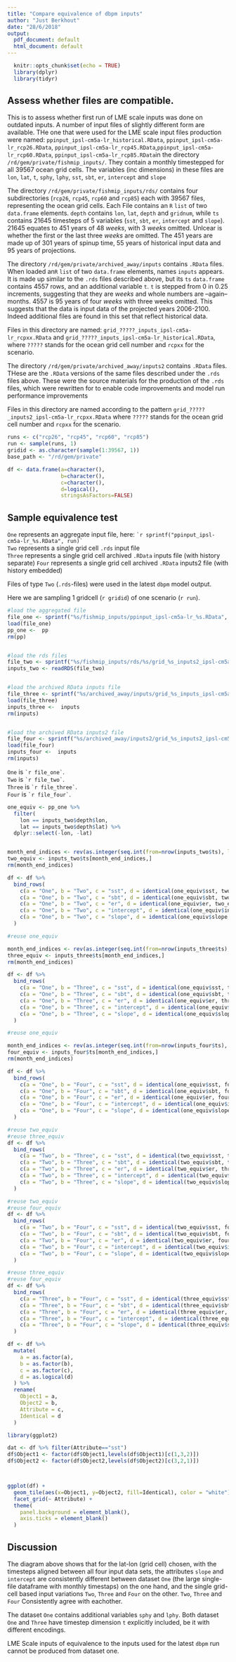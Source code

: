 ```yaml
---
title: "Compare equivalence of dbpm inputs"
author: "Just Berkhout"
date: "28/6/2018"
output:
  pdf_document: default
  html_document: default
---
```

    
```r
  knitr::opts_chunk$set(echo = TRUE)
  library(dplyr)
  library(tidyr)

```

## Assess whether files are compatible. 

This is to assess whether first run of LME scale inputs was done on outdated inputs.
A number of input files of slightly different form are available. THe one that were used for the 
LME scale input files production were named: 
`ppinput_ipsl-cm5a-lr_historical.RData`, `ppinput_ipsl-cm5a-lr_rcp26.RData`,
`ppinput_ipsl-cm5a-lr_rcp45.RData`,`ppinput_ipsl-cm5a-lr_rcp60.RData`,
`ppinput_ipsl-cm5a-lr_rcp85.RData`in the directory `/rd/gem/private/fishmip_inputs/`. They contain a monthly timestepped for all 39567 ocean grid cells. The variables (inc dimensions) in these files are `lon`, `lat`, `t`, `sphy`, `lphy`, `sst`, `sbt`, `er`, `intercept` and `slope`

The directory `/rd/gem/private/fishmip_inputs/rds/` contains four subdirectories (`rcp26`, `rcp45`, `rcp60` and `rcp85`) each with 39567 files, representing the ocean grid cells. Each File contains an `R` `list` of two `data.frame` elements. `depth` contains `lon`, `lat`, `depth` and `gridnum`, while `ts` contains 21645 timesteps of 5 variables (`sst`, `sbt`, `er`, `intercept` and `slope`). 21645 equates to 451 years of 48 _weeks_, with 3 _weeks_ omitted. Unlcear is whether the first or the last three _weeks_ are omitted. The 451 years are made up of 301 years of spinup time, 55 years of historical input data and 95 years of projections.

The directory `/rd/gem/private/archived_away/inputs` contains `.RData` files. When loaded an`R` `list` of two `data.frame` elements, names `inputs` appears. It is made up similar to the `.rds` files described above, but its `ts` `data.frame` contains 4557 rows, and an additional variable `t`. `t` is stepped from 0 in 0.25 increments, suggesting that they are _weeks_ and whole numbers are --again-- months. 4557 is 95 years of four _weeks_ with three weeks omitted. This suggests that the data is input data of the projected years 2006-2100. Indeed additional files are found in this set that reflect historical data.

Files in this directory are named: `grid_?????_inputs_ipsl-cm5a-lr_rcpxx.RData` and `grid_?????_inputs_ipsl-cm5a-lr_historical.RData`, where `?????` stands for the ocean grid cell number and `rcpxx` for the scenario.


The directory `/rd/gem/private/archived_away/inputs2` contains `.RData` files. THese are the `.RData` versions of the same files described under the `.rds` files above. These were the source materials for the production of the `.rds` files, which were rewritten for to enable code improvements and model run performance improvements

Files in this directory are named according to the pattern `grid_?????_inputs2_ipsl-cm5a-lr_rcpxx.RData`  where `?????` stands for the ocean grid cell number and `rcpxx` for the scenario.



```r
runs <- c("rcp26", "rcp45", "rcp60", "rcp85")
run <- sample(runs, 1)
gridid <- as.character(sample(1:39567, 1))
base_path <- "/rd/gem/private"

df <- data.frame(a=character(), 
                 b=character(), 
                 c=character(), 
                 d=logical(), 
                 stringsAsFactors=FALSE)
```

## Sample equivalence test

`One` represents an aggregate input file, here: `` `r sprintf("ppinput_ipsl-cm5a-lr_%s.RData", run)`  ``  
`Two` represents a single grid cell `.rds` input file  
`Three` represents a single grid cell archived `.RData` inputs file (with history separate)
`Four` represents a single grid cell archived `.RData` inputs2 file (with history embedded)  

Files of type `Two` (`.rds`-files) were used in the latest `dbpm` model output.

Here we are sampling 1 gridcell (`r gridid`) of one scenario (`r run`).


```r

#load the aggregated file
file_one <- sprintf("%s/fishmip_inputs/ppinput_ipsl-cm5a-lr_%s.RData", base_path, run)
load(file_one)
pp_one <-  pp
rm(pp)


#load the rds files
file_two <- sprintf("%s/fishmip_inputs/rds/%s/grid_%s_inputs2_ipsl-cm5a-lr_%s.rds", base_path, run, gridid, run)
inputs_two <- readRDS(file_two)


#load the archived RData inputs file
file_three <- sprintf("%s/archived_away/inputs/grid_%s_inputs_ipsl-cm5a-lr_%s.RData", base_path, gridid, run)
load(file_three)
inputs_three <-  inputs
rm(inputs)


#load the archived RData inputs2 file
file_four <- sprintf("%s/archived_away/inputs2/grid_%s_inputs2_ipsl-cm5a-lr_%s.RData", base_path, gridid, run)
load(file_four)
inputs_four <-  inputs
rm(inputs)
```

`One` is `` `r file_one` ``.   
`Two` is `` `r file_two` ``.   
`Three` is `` `r file_three` ``.   
`Four` is `` `r file_four` ``.   

```r
one_equiv <- pp_one %>%
  filter(
    lon == inputs_two$depth$lon,
    lat == inputs_two$depth$lat) %>%
  dplyr::select(-lon, -lat)


month_end_indices <- rev(as.integer(seq.int(from=nrow(inputs_two$ts), length.out=nrow(one_equiv), by=-4)))
two_equiv <- inputs_two$ts[month_end_indices,]
rm(month_end_indices)

df <- df %>%
  bind_rows(
    c(a = "One", b = "Two", c = "sst", d = identical(one_equiv$sst, two_equiv$sst)),
    c(a = "One", b = "Two", c = "sbt", d = identical(one_equiv$sbt, two_equiv$sbt)),
    c(a = "One", b = "Two", c = "er", d = identical(one_equiv$er, two_equiv$er)),
    c(a = "One", b = "Two", c = "intercept", d = identical(one_equiv$intercept, two_equiv$intercept)),
    c(a = "One", b = "Two", c = "slope", d = identical(one_equiv$slope, two_equiv$slope))
  )

```

```r
#reuse one_equiv

month_end_indices <- rev(as.integer(seq.int(from=nrow(inputs_three$ts), length.out=nrow(one_equiv), by=-4)))
three_equiv <- inputs_three$ts[month_end_indices,]
rm(month_end_indices)

df <- df %>%
  bind_rows(
    c(a = "One", b = "Three", c = "sst", d = identical(one_equiv$sst, three_equiv$sst)),
    c(a = "One", b = "Three", c = "sbt", d = identical(one_equiv$sbt, three_equiv$sbt)),
    c(a = "One", b = "Three", c = "er", d = identical(one_equiv$er, three_equiv$er)),
    c(a = "One", b = "Three", c = "intercept", d = identical(one_equiv$intercept, three_equiv$intercept)),
    c(a = "One", b = "Three", c = "slope", d = identical(one_equiv$slope, three_equiv$slope))
  )

```

```r
#reuse one_equiv

month_end_indices <- rev(as.integer(seq.int(from=nrow(inputs_four$ts), length.out=nrow(one_equiv), by=-4)))
four_equiv <- inputs_four$ts[month_end_indices,]
rm(month_end_indices)

df <- df %>%
  bind_rows(
    c(a = "One", b = "Four", c = "sst", d = identical(one_equiv$sst, four_equiv$sst)),
    c(a = "One", b = "Four", c = "sbt", d = identical(one_equiv$sbt, four_equiv$sbt)),
    c(a = "One", b = "Four", c = "er", d = identical(one_equiv$er, four_equiv$er)),
    c(a = "One", b = "Four", c = "intercept", d = identical(one_equiv$intercept, four_equiv$intercept)),
    c(a = "One", b = "Four", c = "slope", d = identical(one_equiv$slope, four_equiv$slope))
  )

```

```r
#reuse two_equiv
#reuse three_equiv
df <- df %>%
  bind_rows(
    c(a = "Two", b = "Three", c = "sst", d = identical(two_equiv$sst, three_equiv$sst)),
    c(a = "Two", b = "Three", c = "sbt", d = identical(two_equiv$sbt, three_equiv$sbt)),
    c(a = "Two", b = "Three", c = "er", d = identical(two_equiv$er, three_equiv$er)),
    c(a = "Two", b = "Three", c = "intercept", d = identical(two_equiv$intercept, three_equiv$intercept)),
    c(a = "Two", b = "Three", c = "slope", d = identical(two_equiv$slope, three_equiv$slope))
  )

```
```r
#reuse two_equiv
#reuse four_equiv
df <- df %>%
  bind_rows(
    c(a = "Two", b = "Four", c = "sst", d = identical(two_equiv$sst, four_equiv$sst)),
    c(a = "Two", b = "Four", c = "sbt", d = identical(two_equiv$sbt, four_equiv$sbt)),
    c(a = "Two", b = "Four", c = "er", d = identical(two_equiv$er, four_equiv$er)),
    c(a = "Two", b = "Four", c = "intercept", d = identical(two_equiv$intercept, four_equiv$intercept)),
    c(a = "Two", b = "Four", c = "slope", d = identical(two_equiv$slope, four_equiv$slope))
  )

```
```r
#reuse three_equiv
#reuse four_equiv
df <- df %>%
  bind_rows(
    c(a = "Three", b = "Four", c = "sst", d = identical(three_equiv$sst, four_equiv$sst)),
    c(a = "Three", b = "Four", c = "sbt", d = identical(three_equiv$sbt, four_equiv$sbt)),
    c(a = "Three", b = "Four", c = "er", d = identical(three_equiv$er, four_equiv$er)),
    c(a = "Three", b = "Four", c = "intercept", d = identical(three_equiv$intercept, four_equiv$intercept)),
    c(a = "Three", b = "Four", c = "slope", d = identical(three_equiv$slope, four_equiv$slope))
  )

```

```r

df <- df %>%
  mutate(
    a = as.factor(a),
    b = as.factor(b),
    c = as.factor(c),
    d = as.logical(d)
  ) %>%
  rename(
    Object1 = a,
    Object2 = b,
    Attribute = c,
    Identical = d
  )

```

```r

library(ggplot2)

dat <- df %>% filter(Attribute=="sst")
df$Object1 <- factor(df$Object1,levels(df$Object1)[c(1,3,2)])
df$Object2 <- factor(df$Object2,levels(df$Object2)[c(3,2,1)])



ggplot(df) +
  geom_tile(aes(x=Object1, y=Object2, fill=Identical), color = "white") +
  facet_grid(~ Attribute) +
  theme(
    panel.background = element_blank(),
    axis.ticks = element_blank()
  )

```

## Discussion

The diagram above shows that for the lat-lon (grid cell) chosen, with the timesteps aligned between all four input data sets, the attributes `slope` and `intercept` are consistently different between dataset `One` (the large single-file dataframe with monthly timestaps) on the one hand, and the single grid-cell based input variations `Two`, `Three` and `Four` on the other.  `Two`, `Three` and `Four` Consistently agree with eachother.

The dataset `One` contains additional variables `sphy` and `lphy`. Both dataset `One` and `Three` have timestep dimension `t` explicitly included, be it with different encodings.

LME Scale inputs of equivalence to the inputs used for the latest `dbpm` run cannot be produced from dataset one. 